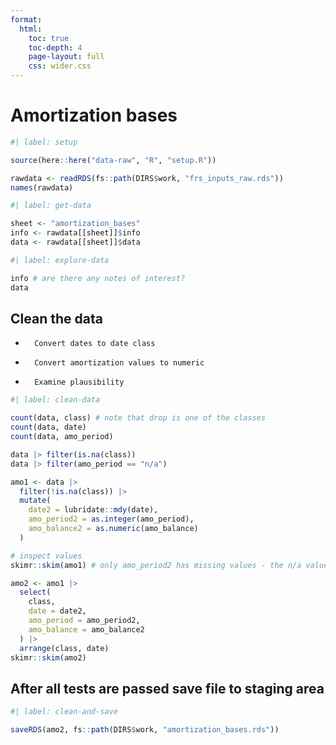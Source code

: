 ```yaml
---
format:
  html:
    toc: true
    toc-depth: 4
    page-layout: full
    css: wider.css
---
```


# Amortization bases

```r
#| label: setup

source(here::here("data-raw", "R", "setup.R"))

rawdata <- readRDS(fs::path(DIRS$work, "frs_inputs_raw.rds"))
names(rawdata)

```

```r
#| label: get-data

sheet <- "amortization_bases"
info <- rawdata[[sheet]]$info
data <- rawdata[[sheet]]$data

```


```r
#| label: explore-data

info # are there any notes of interest?
data

```

## Clean the data

-       Convert dates to date class
-       Convert amortization values to numeric
-       Examine plausibility


```r
#| label: clean-data

count(data, class) # note that drop is one of the classes
count(data, date)
count(data, amo_period)

data |> filter(is.na(class))
data |> filter(amo_period == "n/a")

amo1 <- data |>
  filter(!is.na(class)) |>
  mutate(
    date2 = lubridate::mdy(date),
    amo_period2 = as.integer(amo_period),
    amo_balance2 = as.numeric(amo_balance)
  )

# inspect values
skimr::skim(amo1) # only amo_period2 has missing values - the n/a values from before

amo2 <- amo1 |>
  select(
    class,
    date = date2,
    amo_period = amo_period2,
    amo_balance = amo_balance2
  ) |>
  arrange(class, date)
skimr::skim(amo2)

```


## After all tests are passed save file to staging area

```r
#| label: clean-and-save

saveRDS(amo2, fs::path(DIRS$work, "amortization_bases.rds"))

```